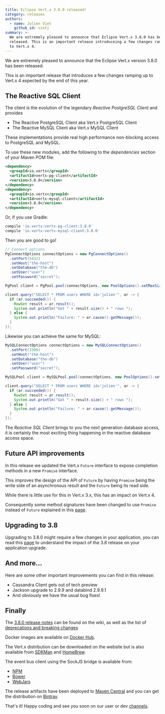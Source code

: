 ```yaml
---
title: Eclipse Vert.x 3.8.0 released!
category: releases
authors:
  - name: Julien Viet
    github_id: vietj
summary: >-
  We are extremely pleased to announce that Eclipse Vert.x 3.8.0 has been
  released. This is an important release introduceing a few changes ramping up
  to Vert.x 4.
---
```


We are extremely pleased to announce that the Eclipse Vert.x version 3.8.0 has been released.

This is an important release that introduces a few changes ramping up to Vert.x 4 expected by the end of this year.

## The Reactive SQL Client

The client is the evolution of the legendary *Reactive PostgreSQL Client* and provides

* The Reactive PostgreSQL Client aka Vert.x PostgreSQL Client
* The Reactive MySQL Client aka Vert.x MySQL Client

These implementations provide real high performance non-blocking access to PostgreSQL and MySQL.

To use these new modules, add the following to the _dependencies_ section of your Maven POM file:

```xml
<dependency>
  <groupId>io.vertx</groupId>
  <artifactId>vertx-pg-client</artifactId>
  <version>3.8.0</version>
</dependency>
<dependency>
  <groupId>io.vertx</groupId>
  <artifactId>vertx-mysql-client</artifactId>
  <version>3.8.0</version>
</dependency>
```

Or, if you use Gradle:

```groovy
compile 'io.vertx:vertx-pg-client:3.8.0'
compile 'io.vertx:vertx-mysql-client:3.8.0'
```

Then you are good to go!

```java
// Connect options
PgConnectOptions connectOptions = new PgConnectOptions()
  .setPort(5432)
  .setHost("the-host")
  .setDatabase("the-db")
  .setUser("user")
  .setPassword("secret");

PgPool client = PgPool.pool(connectOptions, new PoolOptions().setMaxSize(5));

client.query("SELECT * FROM users WHERE id='julien'", ar -> {
  if (ar.succeeded()) {
    RowSet result = ar.result();
    System.out.println("Got " + result.size() + " rows ");
  } else {
    System.out.println("Failure: " + ar.cause().getMessage());
  }
});
```

Likewise you can achieve the same for MySQL:

```java
MySQLConnectOptions connectOptions = new MySQLConnectOptions()
  .setPort(3306)
  .setHost("the-host")
  .setDatabase("the-db")
  .setUser("user")
  .setPassword("secret");

MySQLPool client = MySQLPool.pool(connectOptions, new PoolOptions().setMaxSize(5));

client.query("SELECT * FROM users WHERE id='julien'", ar -> {
  if (ar.succeeded()) {
    RowSet result = ar.result();
    System.out.println("Got " + result.size() + " rows ");
  } else {
    System.out.println("Failure: " + ar.cause().getMessage());
  }
});
```

The *Reactive SQL Client* brings to you the next generation database access, it is certainly the most exciting
thing happening in the reactive database access space.

## Future API improvements

In this release we updated the Vert.x `Future` interface to expose completion methods in a new `Promise` interface.

This improves the design of the API of `Future` by having `Promise` being the write side of an asynchronous result
and the `Future` being its read side.

While there is little use for this in Vert.x 3.x, this has an impact on Vert.x 4.

Consequently some method signatures have been changed to use `Promise` instead of `Future` explained in this [page](https://github.com/vert-x3/wiki/wiki/3.8.0-Deprecations-and-breaking-changes#future-creation-and-completion).

## Upgrading to 3.8

Upgrading to 3.8.0 might require a few changes in your application, you can read this [page](https://github.com/vert-x3/wiki/wiki/3.8.0-Deprecations-and-breaking-changes#future-creation-and-completion) to understand the impact of the
3.8 release on your application upgrade.

## And more...

Here are some other important improvements you can find in this release:

- Cassandra Client gets out of tech preview
- Jackson upgrade to 2.9.9 and databind 2.9.9.1
- And obviously we have the usual bug fixes!

## Finally

The [3.8.0 release notes](https://github.com/vert-x3/wiki/wiki/3.8.0-Release-Notes) can be found on the wiki, as well as the
list of [deprecations and breaking changes](https://github.com/vert-x3/wiki/wiki/3.8.0-Deprecations-and-breaking-changes)

Docker images are available on [Docker Hub](https://hub.docker.com/u/vertx/).

The Vert.x distribution can be downloaded on the website but is also available from [SDKMan](http://sdkman.io/index.html) and [HomeBrew](http://brew.sh/).

The event bus client using the SockJS bridge is available from:

* [NPM](https://www.npmjs.com/package/vertx3-eventbus-client)
* [Bower](https://github.com/vert-x3/vertx-bus-bower)
* [WebJars](http://www.webjars.org/)

The release artifacts have been deployed to [Maven Central](http://search.maven.org/#search%7Cga%7C1%7Cg%3A%22io.vertx%22%20AND%20v%3A%223.8.0%22) and you can get the distribution on [Bintray](https://bintray.com/vertx/downloads/distribution/3.8.0/view).

That's it! Happy coding and see you soon on our user or dev [channels](https://vertx.io/community).
